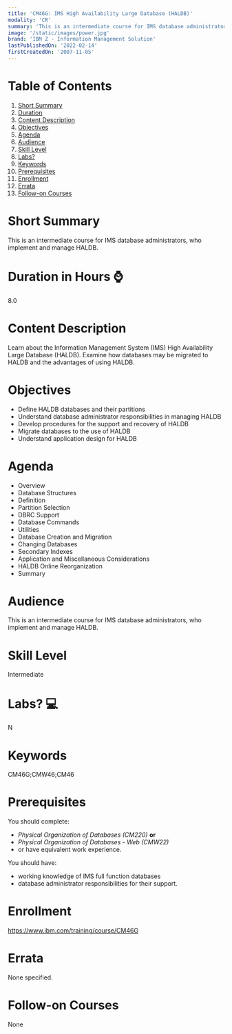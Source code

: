 ```yaml
---
title: 'CM46G: IMS High Availability Large Database (HALDB)'
modality: 'CR'
summary: 'This is an intermediate course for IMS database administrators, who implement and manage HALDB.'
image: '/static/images/power.jpg'
brand: 'IBM Z - Information Management Solution'
lastPublishedOn: '2022-02-14'
firstCreatedOn: '2007-11-05'
---
```

# Table of Contents
1.  [Short Summary](#short-summary)
2.  [Duration](#duration-in-hours-)
3.  [Content Description](#content-description)
4.  [Objectives](#objectives)
5.  [Agenda](#agenda)
6.  [Audience](#audience)
7.  [Skill Level](#skill-level)
8.  [Labs?](#labs-)
9.  [Keywords](#keywords)
10. [Prerequisites](#prerequisites)
11. [Enrollment](#enrollment)
12. [Errata](#errata)
13. [Follow-on Courses](#follow-on-courses)

# Short Summary
This is an intermediate course for IMS database administrators, who implement and manage HALDB.

# Duration in Hours ⌚
8.0

# Content Description
Learn about the Information Management System (IMS) High Availability Large Database (HALDB). Examine how databases may be migrated to HALDB and the advantages of using HALDB.



# Objectives
* Define HALDB databases and their partitions
* Understand database administrator responsibilities in managing HALDB
* Develop procedures for the support and recovery of HALDB
* Migrate databases to the use of HALDB
* Understand application design for HALDB


# Agenda
* Overview
* Database Structures
* Definition
* Partition Selection
* DBRC Support
* Database Commands
* Utilities
* Database Creation and Migration
* Changing Databases
* Secondary Indexes
* Application and Miscellaneous Considerations
* HALDB Online Reorganization
* Summary


# Audience
This is an intermediate course for IMS database administrators, who implement and manage HALDB.



# Skill Level
Intermediate        

# Labs? 💻
N

# Keywords
CM46G;CMW46;CM46

# Prerequisites
You should complete:


* *Physical Organization of Databases (CM220)* **or**
* *Physical Organization of Databases - Web (CMW22)*
* or have equivalent work experience.


You should have:


* working knowledge of IMS full function databases
* database administrator responsibilities for their support.


# Enrollment
https://www.ibm.com/training/course/CM46G

# Errata
None specified.

# Follow-on Courses
None


